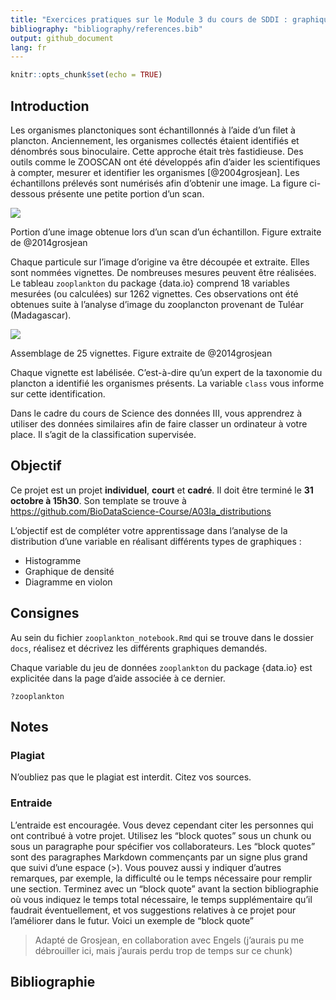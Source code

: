 ```yaml
---
title: "Exercices pratiques sur le Module 3 du cours de SDDI : graphiques de distributions"
bibliography: "bibliography/references.bib"
output: github_document
lang: fr
---
```


```r
knitr::opts_chunk$set(echo = TRUE)
```

## Introduction

Les organismes planctoniques sont échantillonnés à l'aide d'un filet à plancton. Anciennement, les organismes collectés étaient identifiés et dénombrés sous binoculaire. Cette approche était très fastidieuse. Des outils comme le ZOOSCAN ont été développés afin d'aider les scientifiques à compter, mesurer et identifier les organismes [@2004grosjean]. Les échantillons prélevés sont numérisés afin d'obtenir une image. La figure ci-dessous présente une petite portion d'un scan.

![](figures/scan.png)

Portion d'une image obtenue lors d'un scan d'un échantillon. Figure extraite de @2014grosjean

Chaque particule sur l'image d'origine va être découpée et extraite. Elles sont nommées vignettes. De nombreuses mesures peuvent être réalisées. Le tableau `zooplankton` du package {data.io} comprend 18 variables mesurées (ou calculées) sur 1262 vignettes. Ces observations ont été obtenues suite à l'analyse d'image du zooplancton provenant de Tuléar (Madagascar).

![](figures/vignettes.png)

Assemblage de 25 vignettes. Figure extraite de @2014grosjean

Chaque vignette est labélisée. C'est-à-dire qu'un expert de la taxonomie du plancton a identifié les organismes présents. La variable `class` vous informe sur cette identification.

Dans le cadre du cours de Science des données III, vous apprendrez à utiliser des données similaires afin de faire classer un ordinateur à votre place. Il s'agit de la classification supervisée.

## Objectif

Ce projet est un projet **individuel**, **court** et **cadré**. Il doit être terminé le **31 octobre à 15h30**. Son template se trouve à <https://github.com/BioDataScience-Course/A03Ia_distributions>

L'objectif est de compléter votre apprentissage dans l'analyse de la distribution d'une variable en réalisant différents types de graphiques :

-   Histogramme
-   Graphique de densité
-   Diagramme en violon

## Consignes

Au sein du fichier `zooplankton_notebook.Rmd` qui se trouve dans le dossier `docs`, réalisez et décrivez les différents graphiques demandés.

Chaque variable du jeu de données `zooplankton` du package {data.io} est explicitée dans la page d'aide associée à ce dernier.

    ?zooplankton

## Notes

### Plagiat

N'oubliez pas que le plagiat est interdit. Citez vos sources.

### Entraide

L'entraide est encouragée. Vous devez cependant citer les personnes qui ont contribué à votre projet. Utilisez les "block quotes" sous un chunk ou sous un paragraphe pour spécifier vos collaborateurs. Les "block quotes" sont des paragraphes Markdown commençants par un signe plus grand que suivi d'une espace (\>). Vous pouvez aussi y indiquer d'autres remarques, par exemple, la difficulté ou le temps nécessaire pour remplir une section. Terminez avec un "block quote" avant la section bibliographie où vous indiquez le temps total nécessaire, le temps supplémentaire qu'il faudrait éventuellement, et vos suggestions relatives à ce projet pour l'améliorer dans le futur. Voici un exemple de "block quote"

> Adapté de Grosjean, en collaboration avec Engels (j'aurais pu me débrouiller ici, mais j'aurais perdu trop de temps sur ce chunk)

## Bibliographie
